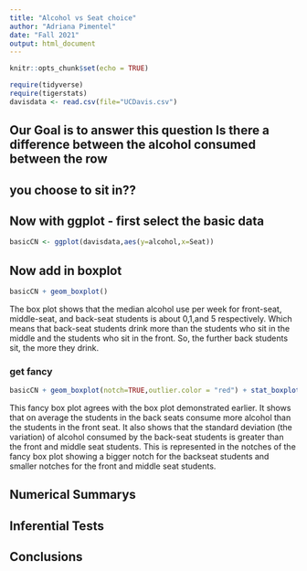 ```yaml
---
title: "Alcohol vs Seat choice"
author: "Adriana Pimentel"
date: "Fall 2021"
output: html_document
---
```


```r
knitr::opts_chunk$set(echo = TRUE)
```

```r
require(tidyverse)
require(tigerstats)
davisdata <- read.csv(file="UCDavis.csv")
```
## Our Goal is to answer this question Is there a difference between the alcohol consumed between the row
## you choose to sit in??

## Now with ggplot - first select the basic data

```r
basicCN <- ggplot(davisdata,aes(y=alcohol,x=Seat))
```
## Now add in boxplot

```r
basicCN + geom_boxplot()
```
  
The box plot shows that the median alcohol use per week for front-seat, middle-seat, and back-seat students is about 0,1,and 5 respectively. Which means that back-seat students drink more than the students who sit in the middle and the students who sit in the front. So, the further back students sit, the more they drink.   
  
### get fancy  

```r
basicCN + geom_boxplot(notch=TRUE,outlier.color = "red") + stat_boxplot(geom ='errorbar') + labs(title="Fancy notch boxplot \n with 2 lines")
```

This fancy box plot agrees with the box plot demonstrated earlier. It shows that on average the students in the back seats consume more alcohol than the students in the front seat. It also shows that the standard deviation (the variation) of alcohol consumed by the back-seat students is greater than the front and middle seat students. This is represented in the notches of the fancy box plot showing a bigger notch for the backseat students and smaller notches for the front and middle seat students.  

## Numerical Summarys 

## Inferential Tests

## Conclusions


